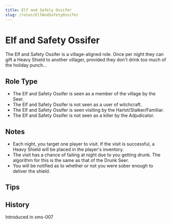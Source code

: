 ```yaml
---
title: Elf and Safely Ossifer
slug: /roles/ElfAndSafetyOssifer
---
```


# Elf and Safety Ossifer

The Elf and Safety Ossifer is a village-aligned role. Once per night they can gift a Heavy Shield to another villager, provided they don't drink too much of the holiday punch...

## Role Type

- The Elf and Safety Ossifer is seen as a member of the village by the Seer.
- The Elf and Safety Ossifer is not seen as a user of witchcraft.
- The Elf and Safety Ossifer is seen visiting by the Harlot/Stalker/Familiar.
- The Elf and Safety Ossifer is not seen as a killer by the Adjudicator.

## Notes

- Each night, you target one player to visit. If the visit is successful, a Heavy Shield will be placed in the player's inventory.
- The visit has a chance of failing at night due to you getting drunk. The algorithm for this is the same as that of the Drunk Seer.
- You will be notified as to whether or not you were sober enough to deliver the shield.

## Tips

## History

<timeline lineColor="white">
  <event interval="2019-12-27">Introduced in xms-007</event>
</timeline>
